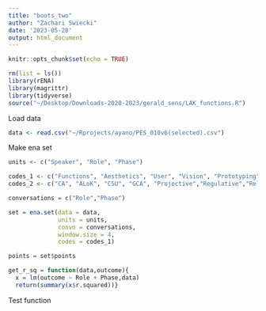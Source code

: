 ```yaml
---
title: "boots_two"
author: "Zachari Swiecki"
date: '2023-05-28'
output: html_document
---
```


```r
knitr::opts_chunk$set(echo = TRUE)
```


```r
rm(list = ls())
library(rENA)
library(magrittr)
library(tidyverse)
source("~/Desktop/Downloads-2020-2023/gerald_sens/LAK_functions.R")
```

Load data
```r
data <- read.csv("~/Rprojects/ayano/PES_010v6(selected).csv")
```

Make ena set
```r
units <- c("Speaker", "Role", "Phase")

codes_1 <- c("Functions", "Aesthetics", "User", "Vision", "Prototyping") # design actions codes
codes_2 <- c("CA", "ALoK", "CSU", "GCA", "Projective","Regulative","Relational") # shared epistemic agency codes

conversations = c("Role","Phase")

set = ena.set(data = data,
              units = units,
              convo = conversations,
              window.size = 4,
              codes = codes_1)

points = set$points


```


```r
get_r_sq = function(data,outcome){
  x = lm(outcome ~ Role + Phase,data)
  return(summary(x$r.squared))}
```

Test function
```r

```


